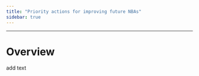 ```yaml
---
title: "Priority actions for improving future NBAs"
sidebar: true
---
```


------------------------------------------------------------------------

# Overview

add text
